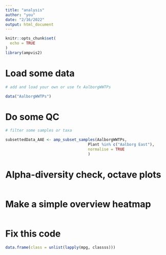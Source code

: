 ```yaml
---
title: "analysis"
author: "you"
date: "2/16/2022"
output: html_document
---
```


```r
knitr::opts_chunk$set(
  echo = TRUE
)
library(ampvis2)
```

# Load some data
```r
# add and load your own or use fx AalborgWWTPs

data("AalborgWWTPs")

```

# Do some QC
```r
# filter some samples or taxa

subsettedData_AAE <- amp_subset_samples(AalborgWWTPs,
                                    Plant %in% c("Aalborg East"),
                                    normalise = TRUE
                                    )


```

# Alpha-diversity check, octave plots
```r

```

# Make a simple overview heatmap
```r

```

# Fix this code
```r
data.frame(class = unlist(lapply(mpg, classss)))
```

